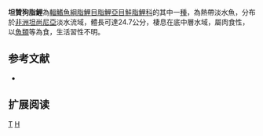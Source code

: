 {{Speciesbox 
| genus = Hydrocynus
| species = tanzaniae
| image = Hydrocynus_tanzaniae.jpg 
| status = LC
| status_system = IUCN3.1
| authority =  [[Brewster|Brewster]], 1986
| synonyms = 
}}
'''坦贊狗脂鯉'''為[[輻鰭魚綱|輻鰭魚綱]][[脂鯉目|脂鯉目]][[脂鯉亞目|脂鯉亞目]][[鮭脂鯉科|鮭脂鯉科]]的其中一[[種|種]]，為熱帶淡水魚，分布於[[非洲|非洲]][[坦尚尼亞|坦尚尼亞]]淡水流域，體長可達24.7公分，棲息在底中層水域，屬肉食性，以[[魚類|魚類]]等為食，生活習性不明。

==参考文献==
{{refbegin}}
*{{FishBase_species|genus=Hydrocynus|species=tanzaniae|year=2014|month=1}}
{{refend}}

== 扩展阅读 ==
{{refbegin}}
{{wikispecies-inline|Hydrocynus tanzaniae|坦贊狗脂鯉}}
{{refend}}

{{Taxonbar|from=Q5954759}}

[[Category:狗脂鯉屬|T]]
[[Category:1986年描述的魚類|H]]

{{魚類小作品}}